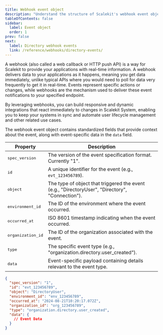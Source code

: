 ```yaml
---
title: Webhook event object
description: "Understand the structure of Scalekit's webhook event objects, including standardized fields and event-specific data payloads."
tableOfContents: false
sidebar:
  label: Event object
  order: 1
prev: false
next:
  label: Directory webhook events
  link: /reference/webhooks/directory-events/
---
```



A webhook (also called a web callback or HTTP push API) is a way for Scalekit to provide your applications with real-time information. A webhook delivers data to your applications as it happens, meaning you get data immediately, unlike typical APIs where you would need to poll for data very frequently to get it in real-time. Events represent specific actions or changes, while webhooks are the mechanism used to deliver these event notifications to your specified endpoint.

By leveraging webhooks, you can build responsive and dynamic integrations that react immediately to changes in Scalekit System, enabling you to keep your systems in sync and automate user lifecycle management and other related use cases.

<WideLayout>



<SideBySide>
<div slot="left">

The webhook event object contains standardized fields that provide context about the event, along with event-specific data in the `data` field.

| Property | Description |
|----------|-------------|
| <pre>spec_version</pre> | The version of the event specification format. Currently "1". |
| <pre>id</pre> | A unique identifier for the event (e.g., `evt_123456789`). |
| <pre>object</pre> | The type of object that triggered the event (e.g., "DirectoryUser", "Directory", "Connection"). |
| <pre>environment_id</pre> | The ID of the environment where the event occurred. |
| <pre>occurred_at</pre> | ISO 8601 timestamp indicating when the event occurred. |
| <pre>organization_id</pre> | The ID of the organization associated with the event. |
| <pre>type</pre> | The specific event type (e.g., "organization.directory.user_created"). |
| <pre>data</pre> | Event-specific payload containing details relevant to the event type. |


</div>

<div slot="right">


```json title="Sample Event Payload"
{
  "spec_version": "1",
  "id": "evt_123456789",
  "object": "DirectoryUser",
  "environment_id": "env_123456789",
  "occurred_at": "2024-08-21T10:20:17.072Z",
  "organization_id": "org_123456789",
  "type": "organization.directory.user_created",
  "data": {
    // Event Data
  }
}
```

</div>
</SideBySide>

</WideLayout>
